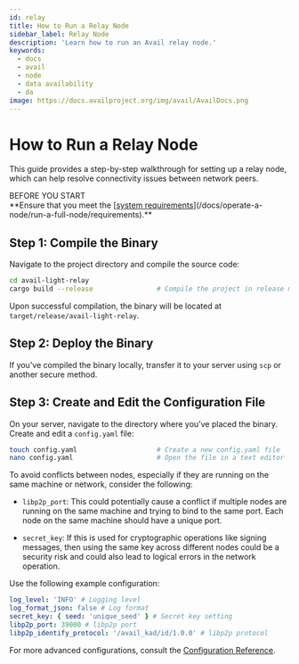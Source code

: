 ```yaml
---
id: relay
title: How to Run a Relay Node
sidebar_label: Relay Node
description: 'Learn how to run an Avail relay node.'
keywords:
  - docs
  - avail
  - node
  - data availability
  - da
image: https://docs.availproject.org/img/avail/AvailDocs.png
---
```


# How to Run a Relay Node

This guide provides a step-by-step walkthrough for setting up a relay node, which can help resolve connectivity issues between network peers.

<Callout type="info">
BEFORE YOU START<br/>
**Ensure that you meet the [<ins>system requirements</ins>](/docs/operate-a-node/run-a-full-node/requirements).**
</Callout>

## Step 1: Compile the Binary

Navigate to the project directory and compile the source code:

```bash
cd avail-light-relay
cargo build --release                # Compile the project in release mode
```

Upon successful compilation, the binary will be located at `target/release/avail-light-relay`.

## Step 2: Deploy the Binary

If you've compiled the binary locally, transfer it to your server using `scp` or another secure method.

## Step 3: Create and Edit the Configuration File

On your server, navigate to the directory where you've placed the binary. Create and edit a `config.yaml` file:

```bash
touch config.yaml                    # Create a new config.yaml file
nano config.yaml                     # Open the file in a text editor
```

To avoid conflicts between nodes, especially if they are running on the same machine or network, consider the following:

- `libp2p_port`: This could potentially cause a conflict if multiple nodes are running on the same machine and trying to bind to the same port. Each node on the same machine should have a unique port.

- `secret_key`: If this is used for cryptographic operations like signing messages, then using the same key across different nodes could be a security risk and could also lead to logical errors in the network operation.

Use the following example configuration:

```yaml
log_level: 'INFO' # Logging level
log_format_json: false # Log format
secret_key: { seed: 'unique_seed' } # Secret key setting
libp2p_port: 39000 # libp2p port
libp2p_identify_protocol: '/avail_kad/id/1.0.0' # libp2p protocol
```

For more advanced configurations, consult the [<ins>Configuration Reference</ins>](https://github.com/availproject/avail-light-relay#config-reference).
